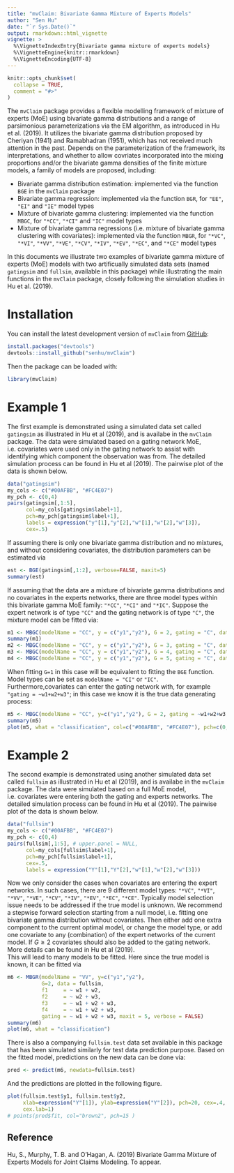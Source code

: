 ```yaml
---
title: "mvClaim: Bivariate Gamma Mixture of Experts Models"
author: "Sen Hu"
date: "`r Sys.Date()`"
output: rmarkdown::html_vignette
vignette: >
  %\VignetteIndexEntry{Bivariate gamma mixture of experts models}
  %\VignetteEngine{knitr::rmarkdown}
  %\VignetteEncoding{UTF-8}
---
```


```r
knitr::opts_chunk$set(
  collapse = TRUE,
  comment = "#>"
)
```

The `mvClaim` package provides a flexible modelling framework of mixture of experts (MoE) using bivariate gamma distributions and a range of parsimonious parameterizations via the EM algorithm, as introduced in Hu et al. (2019).
It utilizes the bivariate gamma distribution proposed by Cheriyan (1941) and Ramabhadran (1951), which has not received much attention in the past. 
Depends on the parameterization of the framework, its interpretations, and whether to allow covriates incorporated into the mixing proportions and/or the bivariate gamma densities of the finite mixture models, a family of models are proposed, including: 

* Bivariate gamma distribution estimation: implemented via the function `BGE` in the `mvClaim` package
* Bivariate gamma regression: implemented via the function `BGR`, for `"EE"`, `"EI"` and `"IE"` model types
* Mixture of bivariate gamma clustering: implemented via the function `MBGC`, for `"*CC"`, `"*CI"` and `"IC"` model types
* Mixture of bivariate gamma regressions (i.e. mixture of bivariate gamma clustering with covariates): implemented via the function `MBGR`, for `"*VC"`, `"*VI"`, `"*VV"`, `"*VE"`, `"*CV"`, `"*IV"`, `"*EV"`, `"*EC"`, and `"*CE"` model types

In this documents we illustrate two examples of bivariate gamma mixture of experts (MoE) models with two artificually simulated data sets (named `gatingsim` and `fullsim`, available in this package) while illustrating the main functions in the `mvClaim` package, closely following the simulation studies in Hu et al. (2019). 

# Installation

You can install the latest development version of `mvClaim` from [GitHub](https://github.com/senhu/mvClaim): 
``` r
install.packages("devtools")
devtools::install_github("senhu/mvClaim")
```
Then the package can be loaded with:
``` r
library(mvClaim)
```

# Example 1

The first example is demonstrated using a simulated data set called `gatingsim` as illustrated in Hu et al (2019), and is availabe in the `mvClaim` package. 
The data were simulated based on a gating network MoE, i.e. covariates were used only in the gating network to assist with identifying which component the observation was from. 
The detailed simulation process can be found in Hu et al (2019). 
The pairwise plot of the data is shown below. 
``` r
data("gatingsim")
my_cols <- c("#00AFBB", "#FC4E07")
my_pch <- c(0,4)
pairs(gatingsim[,1:5],
      col=my_cols[gatingsim$label+1], 
      pch=my_pch[gatingsim$label+1],
      labels = expression("y"[1],"y"[2],"w"[1],"w"[2],"w"[3]),
      cex=.5)
```

If assuming there is only one bivariate gamma distribution and no mixtures, and without considering covariates, the distribution parameters can be estimated via
``` r
est <- BGE(gatingsim[,1:2], verbose=FALSE, maxit=5)
summary(est)
```
If assuming that the data are a mixture of bivariate gamma distributions and no covariates in the experts networks, there are three model types within this bivariate gamma MoE family: `"*CC"`, `"*CI"` and `"*IC"`. 
Suppose the expert network is of type `"CC"` and the gating network is of type `"C"`, the mixture model can be fitted via: 
``` r
m1 <- MBGC(modelName = "CC", y = c("y1","y2"), G = 2, gating = "C", data = gatingsim, maxit=5, verbose = FALSE)
summary(m1)
m2 <- MBGC(modelName = "CC", y = c("y1","y2"), G = 3, gating = "C", data = gatingsim, maxit=5, verbose = FALSE)
m3 <- MBGC(modelName = "CC", y = c("y1","y2"), G = 4, gating = "C", data = gatingsim, maxit=5, verbose = FALSE)
m4 <- MBGC(modelName = "CC", y = c("y1","y2"), G = 5, gating = "C", data = gatingsim, maxit=5, verbose = FALSE)
```
When fitting `G=1` in this case will be equivalent to fitting the `BGE` function. Model types can be set as `modelName = "CI"` or `"IC"`. Furthermore,covariates can enter the gating network with, for example `"gating = ~w1+w2+w3"`; in this case we know it is the true data generating process: 
``` r
m5 <- MBGC(modelName = "CC", y=c("y1","y2"), G = 2, gating = ~w1+w2+w3, data = gatingsim, maxit=5, verbose = FALSE)
summary(m5)
plot(m5, what = "classification", col=c("#00AFBB", "#FC4E07"), pch=c(0,4))
```

# Example 2

The second example is demonstrated using another simulated data set called `fullsim` as illustrated in Hu et al (2019), and is availabe in the `mvClaim` package. 
The data were simulated based on a full MoE model, i.e. covariates were entering both the gating and experts networks.
The detailed simulation process can be found in Hu et al (2019). 
The pairwise plot of the data is shown below. 
``` r
data("fullsim")
my_cols <- c("#00AFBB", "#FC4E07")
my_pch <- c(0,4)
pairs(fullsim[,1:5], # upper.panel = NULL, 
      col=my_cols[fullsim$label+1], 
      pch=my_pch[fullsim$label+1],
      cex=.5,
      labels = expression("Y"[1],"Y"[2],"w"[1],"w"[2],"w"[3]))
```
Now we only consider the cases when covariates are entering the expert networks.
In such cases, there are 9 different model types: `"*VC"`, `"*VI"`, `"*VV"`, `"*VE"`, `"*CV"`, `"*IV"`, `"*EV"`, `"*EC"`, `"*CE"`.
Typically model selection issue needs to be addressed if the true model is unknown. We recommend a stepwise forward selection starting from a null model, i.e. fitting one bivariate gamma distribution without covariates. 
Then either add one extra component to the current optimal model, or change the model type, or add one covariate to any (combination) of the expert networks of the current model. If $G \geq 2$ covariates should also be added to the gating network. 
More details can be found in Hu et al (2019).  
This will lead to many models to be fitted. Here since the true model is known, it can be fitted via
``` r
m6 <- MBGR(modelName = "VV", y=c("y1","y2"),
           G=2, data = fullsim,
           f1     = ~ w1 + w2,
           f2     = ~ w2 + w3,
           f3     = ~ w1 + w2 + w3,
           f4     = ~ w1 + w2 + w3,
           gating = ~ w1 + w2 + w3, maxit = 5, verbose = FALSE)
summary(m6)
plot(m6, what = "classification")
```
There is also a companying `fullsim.test` data set available in this package that has been simulated similarly for test data prediction purpose. 
Based on the fitted model, predictions on the new data can be done via:
```r
pred <- predict(m6, newdata=fullsim.test)
```
And the predictions are plotted in the following figure. 
``` r
plot(fullsim.test$y1, fullsim.test$y2, 
     xlab=expression("Y"[1]), ylab=expression("Y"[2]), pch=20, cex=.4,
     cex.lab=1)
# points(pred$fit, col="brown2", pch=15 )
```


## Reference

Hu, S., Murphy, T. B. and O'Hagan, A. (2019) Bivariate Gamma Mixture of Experts Models for Joint Claims Modeling. To appear. 
